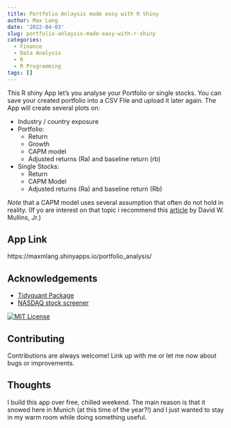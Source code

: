 ```yaml
---
title: Portfolio Anlaysis made easy with R Shiny
author: Max Lang
date: '2022-04-03'
slug: portfolio-anlaysis-made-easy-with-r-shiny
categories:
  - Finance
  - Data Analysis
  - R
  - R Programming
tags: []
---
```

This R shiny App let's you analyse your Portfolio or single stocks. You can save your created portfolio into a CSV File and upload it later again. The App will create several plots on: 

  - Industry / country exposure 
  - Portfolio: 
    -  Return
    -  Growth
    -  CAPM model
    - Adjusted returns (Ra) and baseline return (rb)
  - Single Stocks:
    - Return
    - CAPM Model
    - Adjusted returns (Ra) and baseline return (Rb)
    
_Note_ that a CAPM model uses several assumption that often do not hold in reality. (If yo are interest on that topic i recommend this [article](https://hbr.org/1982/01/does-the-capital-asset-pricing-model-work) by David W. Mullins, Jr.)

## App Link
https://maxmlang.shinyapps.io/portfolio_analysis/

## Acknowledgements

 - [Tidyquant Package](https://github.com/business-science/tidyquant)
 - [NASDAQ stock screener](https://www.nasdaq.com/market-activity/stocks/screener)



[![MIT License](https://img.shields.io/apm/l/atomic-design-ui.svg?)](https://github.com/tterb/atomic-design-ui/blob/master/LICENSEs)

## Contributing

Contributions are always welcome!
Link up with me or let me now about bugs or improvements.

## Thoughts
I build this app over free, chilled weekend. The main reason is that it snowed here in Munich (at this time of the year?!) and I just wanted to stay in my warm room while doing something useful.


